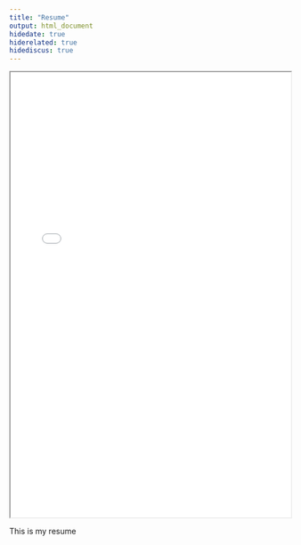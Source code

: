 ```yaml
---
title: "Resume"
output: html_document
hidedate: true
hiderelated: true
hidediscus: true
---
```


<center>
<iframe src="/resume.pdf" width="100%" height="800" border="0"></iframe>
</center>

This is my resume
